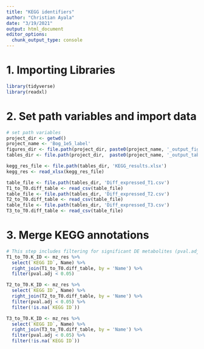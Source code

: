 ```yaml
---
title: "KEGG identifiers"
author: "Christian Ayala"
date: "3/19/2021"
output: html_document
editor_options: 
  chunk_output_type: console
---
```


# 1. Importing Libraries

```r
library(tidyverse)
library(readxl)
```

# 2. Set path variables and import data

```r
# set path variables
project_dir <- getwd()
project_name <- 'Bog_1e5_label'
figures_dir <- file.path(project_dir, paste0(project_name, '_output_figures'))
tables_dir <- file.path(project_dir,  paste0(project_name, '_output_tables'))
```

```r
kegg_res_file <- file.path(tables_dir, 'KEGG_results.xlsx')
kegg_res <- read_xlsx(kegg_res_file)

table_file <- file.path(tables_dir, 'Diff_expressed_T1.csv')
T1_to_T0.diff_table <- read_csv(table_file)
table_file <- file.path(tables_dir, 'Diff_expressed_T2.csv')
T2_to_T0.diff_table <- read_csv(table_file)
table_file <- file.path(tables_dir, 'Diff_expressed_T3.csv')
T3_to_T0.diff_table <- read_csv(table_file)
```

# 3. Merge KEGG annotations

```r
# This step includes filtering for significant DE metabolites (pval.adj < 0.05)
T1_to_T0.K_ID <- mz_res %>% 
  select(`KEGG ID`, Name) %>% 
  right_join(T1_to_T0.diff_table, by = 'Name') %>% 
  filter(pval.adj < 0.05)

T2_to_T0.K_ID <- mz_res %>% 
  select(`KEGG ID`, Name) %>% 
  right_join(T2_to_T0.diff_table, by = 'Name') %>% 
  filter(pval.adj < 0.05) %>% 
  filter(!is.na(`KEGG ID`))

T3_to_T0.K_ID <- mz_res %>% 
  select(`KEGG ID`, Name) %>% 
  right_join(T3_to_T0.diff_table, by = 'Name') %>% 
  filter(pval.adj < 0.05) %>% 
  filter(!is.na(`KEGG ID`))
```





